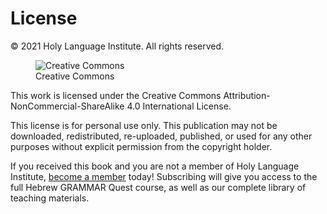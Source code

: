 # License {-}


© 2021 Holy Language Institute. All rights reserved.

![Creative Commons](images/by-nc-sa.png)

This work is licensed under the Creative Commons Attribution-NonCommercial-ShareAlike 4.0 International License. 

This license is for personal use only.  This publication may not be downloaded, redistributed, re-uploaded, published, or used for any other purposes without explicit permission from the copyright holder.

If you received this book and you are not a member of Holy Language Institute, [become a member](https://holylanguage.com/subscribe.html) today!  Subscribing will give you access to the full Hebrew GRAMMAR Quest course, as well as our complete library of teaching materials.

